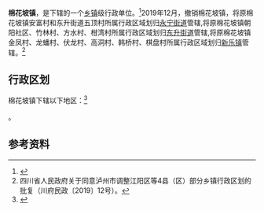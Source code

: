 {{中国乡级行政区|51/05/03/105/000
| 电话区号 = 830
}}

'''棉花坡镇'''，是{{PRC admin/fullname|51/05/03/105/000|3}}下辖的一个[[乡镇|乡镇]]级行政单位。<ref>{{PRC admin/ref sgc|{{PRC admin/parent|51/05/03/105/000}}}}</ref>2019年12月，撤销棉花坡镇，将原棉花坡镇安富村和东升街道五顶村所属行政区域划归[[永宁街道|永宁街道]]管辖,将原棉花坡镇朝阳社区、竹林村、方水村、柑湾村所属行政区域划归[[东升街道|东升街道]]管辖,将原棉花坡镇金凤村、龙蟠村、伏龙村、高洞村、韩桥村、棋盘村所属行政区域划归[[新乐镇|新乐镇]]管辖。<ref>四川省人民政府关于同意泸州市调整江阳区等4县（区）部分乡镇行政区划的批复（川府民政〔2019〕12号）。</ref>

== 行政区划 ==

棉花坡镇下辖以下地区：<ref>{{PRC admin/ref sgc|51/05/03/105/000}}</ref>

{{PRC admin/children|51/05/03/105/000}}。

== 参考资料 ==

{{reflist}}

{{PRC admin/navcat|51/05/03/105/000}}
